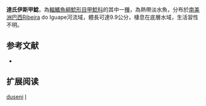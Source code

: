 {{Speciesbox
| name = 達氏伊斯甲鯰
| image = 
| image_width = 250px
| image_caption = 
| status = NE
| status_system = IUCN3.1
| genus = Isbrueckerichthys
| species = duseni
| authority = [[Miranda_Ribeiro|Miranda Ribeiro]], 1907
| synonyms = *''Hemipsilichthys duseni'', Miranda Ribeiro, 1907
*''Pareiorhaphis duseni'', Miranda Ribeiro, 1907
}}

'''達氏伊斯甲鯰'''，為[[輻鰭魚綱|輻鰭魚綱]][[鯰形目|鯰形目]][[甲鯰科|甲鯰科]]的其中一[[種|種]]，為熱帶淡水魚，分布於[[南美洲|南美洲]][[巴西|巴西]]Ribeira do Iguape河流域，體長可達9.9公分，棲息在底層水域，生活習性不明。

== 参考文献 ==
*{{FishBase species|genus=Isbrueckerichthys|species=duseni|year=2015|month=2}}

== 扩展阅读 ==
{{refbegin}}
{{wikispecies-inline|Isbrueckerichthys duseni|達氏伊斯甲鯰}}
{{refend}}
{{Taxonbar|from=Q3763168}}

[[Category:伊斯甲鯰屬|duseni]]
[[Category:1907年描述的魚類|I]]